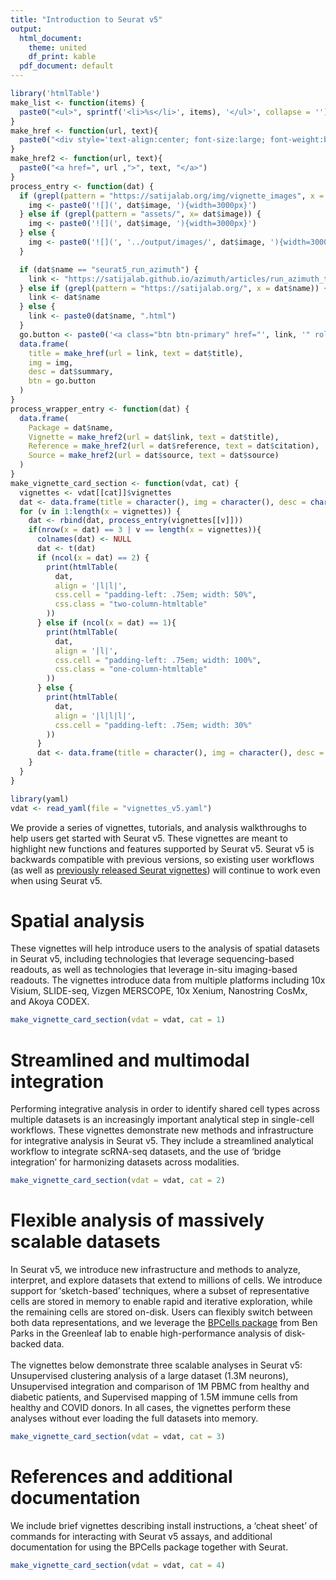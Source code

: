 ```yaml
---
title: "Introduction to Seurat v5"
output:
  html_document:
    theme: united
    df_print: kable
  pdf_document: default
---
```


```r
library('htmlTable')
make_list <- function(items) {
  paste0("<ul>", sprintf('<li>%s</li>', items), '</ul>', collapse = '')
}
make_href <- function(url, text){
  paste0("<div style='text-align:center; font-size:large; font-weight:bold'><a href=", url ,">", text, "</a></div>")
}
make_href2 <- function(url, text){
  paste0("<a href=", url ,">", text, "</a>")
}
process_entry <- function(dat) {
  if (grepl(pattern = "https://satijalab.org/img/vignette_images", x = dat$image)) {
    img <- paste0('![](', dat$image, '){width=3000px}')
  } else if (grepl(pattern = "assets/", x= dat$image)) {
    img <- paste0('![](', dat$image, '){width=3000px}') 
  } else {
    img <- paste0('![](', '../output/images/', dat$image, '){width=3000px}')
  }

  if (dat$name == "seurat5_run_azimuth") {
    link <- "https://satijalab.github.io/azimuth/articles/run_azimuth_tutorial.html"
  } else if (grepl(pattern = "https://satijalab.org/", x = dat$name)) {
    link <- dat$name
  } else {
    link <- paste0(dat$name, ".html")
  }
  go.button <- paste0('<a class="btn btn-primary" href="', link, '" role="button" style="width:100%">GO</a>')
  data.frame(
    title = make_href(url = link, text = dat$title),
    img = img,
    desc = dat$summary,
    btn = go.button
  )
}
process_wrapper_entry <- function(dat) {
  data.frame(
    Package = dat$name,
    Vignette = make_href2(url = dat$link, text = dat$title),
    Reference = make_href2(url = dat$reference, text = dat$citation),
    Source = make_href2(url = dat$source, text = dat$source)
  )
}
make_vignette_card_section <- function(vdat, cat) {
  vignettes <- vdat[[cat]]$vignettes
  dat <- data.frame(title = character(), img = character(), desc = character())
  for (v in 1:length(x = vignettes)) {
    dat <- rbind(dat, process_entry(vignettes[[v]]))
    if(nrow(x = dat) == 3 | v == length(x = vignettes)){
      colnames(dat) <- NULL
      dat <- t(dat)
      if (ncol(x = dat) == 2) {
        print(htmlTable(
          dat, 
          align = '|l|l|', 
          css.cell = "padding-left: .75em; width: 50%", 
          css.class = "two-column-htmltable"
        ))
      } else if (ncol(x = dat) == 1){
        print(htmlTable(
          dat, 
          align = '|l|', 
          css.cell = "padding-left: .75em; width: 100%", 
          css.class = "one-column-htmltable"
        ))
      } else {
        print(htmlTable(
          dat, 
          align = '|l|l|l|', 
          css.cell = "padding-left: .75em; width: 30%"
        ))
      }
      dat <- data.frame(title = character(), img = character(), desc = character())
    }
  }
}
```

```r
library(yaml)
vdat <- read_yaml(file = "vignettes_v5.yaml")
```

```{=html}
<style>
.two-column-htmltable {
  width: 66.666%;
}
.one-column-htmltable {
  width: 33.333%;
}

</style>
```

We provide a series of vignettes, tutorials, and analysis walkthroughs to help users get started with Seurat v5. These vignettes are meant to highlight new functions and features supported by Seurat v5. Seurat v5 is backwards compatible with previous versions, so existing user workflows (as well as [previously released Seurat vignettes](get_started.html)) will continue to work even when using Seurat v5.

# Spatial analysis

These vignettes will help introduce users to the analysis of spatial datasets in Seurat v5, including technologies that leverage sequencing-based readouts, as well as technologies that leverage in-situ imaging-based readouts. The vignettes introduce data from multiple platforms including 10x Visium, SLIDE-seq, Vizgen MERSCOPE, 10x Xenium, Nanostring CosMx, and Akoya CODEX. 

```r
make_vignette_card_section(vdat = vdat, cat = 1)
```

# Streamlined and multimodal integration

Performing integrative analysis in order to identify shared cell types across multiple datasets is an increasingly important analytical step in single-cell workflows. These vignettes demonstrate new methods and infrastructure for integrative analysis in Seurat v5. They include a streamlined analytical workflow to integrate scRNA-seq datasets, and the use of 'bridge integration' for harmonizing datasets across modalities.

```r
make_vignette_card_section(vdat = vdat, cat = 2)
```

# Flexible analysis of massively scalable datasets

In Seurat v5, we introduce new infrastructure and methods to analyze, interpret, and explore datasets that extend to millions of cells. We introduce support for 'sketch-based' techniques, where a subset of representative cells are stored in memory to enable rapid and iterative exploration, while the remaining cells are stored on-disk. Users can flexibly switch between both data representations, and we leverage the [BPCells package](https://bnprks.github.io/BPCells/) from Ben Parks in the Greenleaf lab to enable high-performance analysis of disk-backed data.
\
\
The vignettes below demonstrate three scalable analyses in Seurat v5: Unsupervised clustering analysis of a large dataset (1.3M neurons), Unsupervised integration and comparison of 1M PBMC from healthy and diabetic patients, and Supervised mapping of 1.5M immune cells from healthy and COVID donors. In all cases, the vignettes perform these analyses without ever loading the full datasets into memory.

```r
make_vignette_card_section(vdat = vdat, cat = 3)
```

# References and additional documentation

We include brief vignettes describing install instructions, a 'cheat sheet' of commands for interacting with Seurat v5 assays, and additional documentation for using the BPCells package together with Seurat. 

```r
make_vignette_card_section(vdat = vdat, cat = 4)
```
